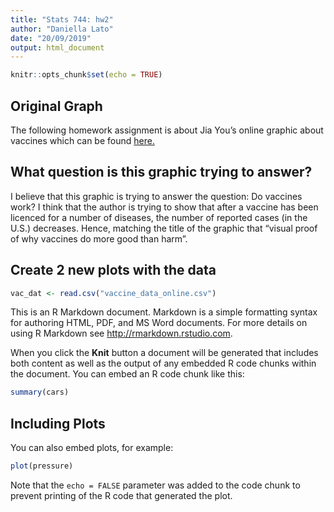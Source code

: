 ```yaml
---
title: "Stats 744: hw2"
author: "Daniella Lato"
date: "20/09/2019"
output: html_document
---
```


```r
knitr::opts_chunk$set(echo = TRUE)
```

## Original Graph
The following homework assignment is about Jia You’s online graphic about vaccines which can be found
[here.](https://www.sciencemag.org/news/2017/04/here-s-visual-proof-why-vaccines-do-more-good-harm)


## What question is this graphic trying to answer?
I believe that this graphic is trying to answer the question: Do vaccines work?
I think that the author is trying to show that after a vaccine has been licenced for a number of diseases, the number of reported cases (in the U.S.) decreases.
Hence, matching the title of the graphic that "visual proof of why vaccines do more good than harm".

## Create 2 new plots with the data
```r
vac_dat <- read.csv("vaccine_data_online.csv")
```

This is an R Markdown document. Markdown is a simple formatting syntax for authoring HTML, PDF, and MS Word documents. For more details on using R Markdown see <http://rmarkdown.rstudio.com>.

When you click the **Knit** button a document will be generated that includes both content as well as the output of any embedded R code chunks within the document. You can embed an R code chunk like this:

```r
summary(cars)
```

## Including Plots

You can also embed plots, for example:

```r
plot(pressure)
```

Note that the `echo = FALSE` parameter was added to the code chunk to prevent printing of the R code that generated the plot.
